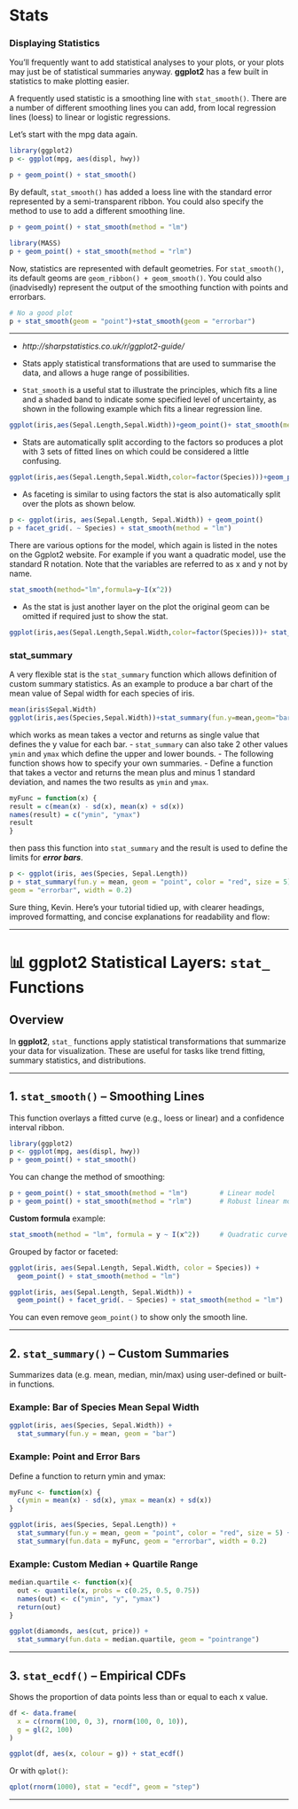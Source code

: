 Stats
=======================
### Displaying Statistics
You'll frequently want to add statistical analyses to your plots, or your plots may just be of statistical summaries anyway. **ggplot2** has a few built in statistics to make plotting easier.

A frequently used statistic is a smoothing line with `stat_smooth()`. There are a number of different smoothing lines you can add, from local regression lines (loess) to linear or logistic regressions. 

Let's start with the mpg data again.
```r
library(ggplot2)
p <- ggplot(mpg, aes(displ, hwy))

p + geom_point() + stat_smooth()
```
By default, `stat_smooth()` has added a loess line with the standard error represented by a semi-transparent ribbon. You could also specify the method to use to add a different smoothing line.
```r
p + geom_point() + stat_smooth(method = "lm")
```
```r
library(MASS) 
p + geom_point() + stat_smooth(method = "rlm")
```
Now, statistics are represented with default geometries. 
For `stat_smooth()`, its default geoms are `geom_ribbon() + geom_smooth()`. You could also (inadvisedly) represent the output of the smoothing function with points and errorbars.
```r
# No a good plot
p + stat_smooth(geom = "point")+stat_smooth(geom = "errorbar")
```
<hr>

- *http://sharpstatistics.co.uk/r/ggplot2-guide/*



- Stats apply statistical transformations that are used to summarise the data, and allows a huge range of possibilities. 

- `Stat_smooth` is a useful stat to illustrate the principles, which fits a line and a shaded band to indicate some specified level of uncertainty, as shown in the following example which fits a linear regression line.

```r

ggplot(iris,aes(Sepal.Length,Sepal.Width))+geom_point()+ stat_smooth(method="lm")
```
- Stats are automatically split according to the factors so produces a plot with 3 sets of fitted lines on which could be considered a little confusing. 

```r
ggplot(iris,aes(Sepal.Length,Sepal.Width,color=factor(Species)))+geom_point()+ stat_smooth(method="lm")
```
- As faceting is similar to using factors the stat is also automatically split over the plots as shown below.

```r
p <- ggplot(iris, aes(Sepal.Length, Sepal.Width)) + geom_point()
p + facet_grid(. ~ Species) + stat_smooth(method = "lm")
```

There are various options for the model, which again is listed in the notes on the Ggplot2 website. For example if you want a quadratic model, use the standard R notation. Note that the variables are referred to as x and y not by name.
```r
stat_smooth(method="lm",formula=y~I(x^2))
```
- As the stat is just another layer on the plot the original geom can be omitted if required just to show the stat.
```r
ggplot(iris,aes(Sepal.Length,Sepal.Width,color=factor(Species)))+ stat_smooth(method="lm")
```
### stat_summary
A very flexible stat is the `stat_summary` function which allows definition of custom summary statistics. As an example to produce a bar chart of the mean value of Sepal width for each species of iris.
```r
mean(iris$Sepal.Width)
ggplot(iris,aes(Species,Sepal.Width))+stat_summary(fun.y=mean,geom="bar")
```
which works as mean takes a vector and returns as single value that defines the y value for each bar. 
- `stat_summary` can also take 2 other values `ymin` and `ymax` which define the upper and lower bounds.
- The following function shows how to specify your own summaries. 
- Define a function that takes a vector and returns the mean plus and minus 1 standard deviation, and names the two results as `ymin` and `ymax`.

```r
myFunc = function(x) {
result = c(mean(x) - sd(x), mean(x) + sd(x))
names(result) = c("ymin", "ymax")
result
}
```
then pass this function into `stat_summary`
and the result is used to define the limits for ***error bars***.
```r
p <- ggplot(iris, aes(Species, Sepal.Length))
p + stat_summary(fun.y = mean, geom = "point", color = "red", size = 5) + stat_summary(fun.data = "myFunc",
geom = "errorbar", width = 0.2)
```


Sure thing, Kevin. Here's your tutorial tidied up, with clearer headings, improved formatting, and concise explanations for readability and flow:

---

# 📊 ggplot2 Statistical Layers: `stat_` Functions

## Overview
In **ggplot2**, `stat_` functions apply statistical transformations that summarize your data for visualization. These are useful for tasks like trend fitting, summary statistics, and distributions.

---

## 1. `stat_smooth()` – Smoothing Lines
This function overlays a fitted curve (e.g., loess or linear) and a confidence interval ribbon.

```r
library(ggplot2)
p <- ggplot(mpg, aes(displ, hwy))
p + geom_point() + stat_smooth()
```

You can change the method of smoothing:

```r
p + geom_point() + stat_smooth(method = "lm")        # Linear model
p + geom_point() + stat_smooth(method = "rlm")       # Robust linear model (from MASS package)
```

**Custom formula** example:

```r
stat_smooth(method = "lm", formula = y ~ I(x^2))     # Quadratic curve
```

Grouped by factor or faceted:

```r
ggplot(iris, aes(Sepal.Length, Sepal.Width, color = Species)) + 
  geom_point() + stat_smooth(method = "lm")

ggplot(iris, aes(Sepal.Length, Sepal.Width)) + 
  geom_point() + facet_grid(. ~ Species) + stat_smooth(method = "lm")
```

You can even remove `geom_point()` to show only the smooth line.

---

## 2. `stat_summary()` – Custom Summaries
Summarizes data (e.g. mean, median, min/max) using user-defined or built-in functions.

### Example: Bar of Species Mean Sepal Width

```r
ggplot(iris, aes(Species, Sepal.Width)) + 
  stat_summary(fun.y = mean, geom = "bar")
```

### Example: Point and Error Bars

Define a function to return ymin and ymax:

```r
myFunc <- function(x) {
  c(ymin = mean(x) - sd(x), ymax = mean(x) + sd(x))
}

ggplot(iris, aes(Species, Sepal.Length)) +
  stat_summary(fun.y = mean, geom = "point", color = "red", size = 5) +
  stat_summary(fun.data = myFunc, geom = "errorbar", width = 0.2)
```

### Example: Custom Median + Quartile Range

```r
median.quartile <- function(x){
  out <- quantile(x, probs = c(0.25, 0.5, 0.75))
  names(out) <- c("ymin", "y", "ymax")
  return(out)
}

ggplot(diamonds, aes(cut, price)) +
  stat_summary(fun.data = median.quartile, geom = "pointrange")
```

---

## 3. `stat_ecdf()` – Empirical CDFs

Shows the proportion of data points less than or equal to each x value.

```r
df <- data.frame(
  x = c(rnorm(100, 0, 3), rnorm(100, 0, 10)),
  g = gl(2, 100)
)

ggplot(df, aes(x, colour = g)) + stat_ecdf()
```

Or with `qplot()`:

```r
qplot(rnorm(1000), stat = "ecdf", geom = "step")
```

---
